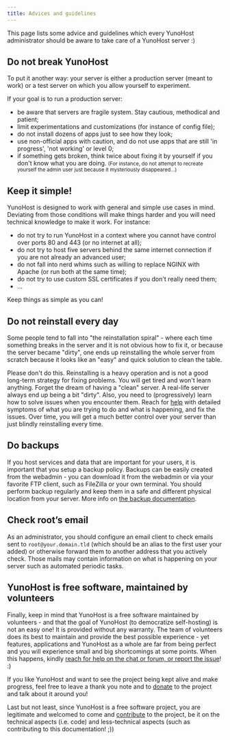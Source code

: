 ```yaml
---
title: Advices and guidelines
---
```


This page lists some advice and guidelines which every YunoHost administrator should be aware to take care of a YunoHost server :)

## Do not break YunoHost

To put it another way: your server is either a production server (meant to work) or a test server on which you allow yourself to experiment.

If your goal is to run a production server:

- be aware that servers are fragile system. Stay cautious, methodical and patient;
- limit experimentations and customizations (for instance of config file);
- do not install dozens of apps just to see how they look;
- use non-official apps with caution, and do not use apps that are still 'in progress', 'not working' or level 0;
- if something gets broken, think twice about fixing it by yourself if you don't know what you are doing. <small>(For instance, do not attempt to recreate yourself the admin user just because it mysteriously disappeared...)</small>

## Keep it simple!

YunoHost is designed to work with general and simple use cases in mind. Deviating from those conditions will make things harder and you will need technical knowledge to make it work. For instance:

- do not try to run YunoHost in a context where you cannot have control over ports 80 and 443 (or no internet at all);
- do not try to host five servers behind the same internet connection if you are not already an advanced user;
- do not fall into nerd whims such as willing to replace NGINX with Apache (or run both at the same time);
- do not try to use custom SSL certificates if you don't really need them;
- ...

Keep things as simple as you can!

## Do not reinstall every day

Some people tend to fall into "the reinstallation spiral" - where each time something breaks in the server and it is not obvious how to fix it, or because the server became "dirty", one ends up reinstalling the whole server from scratch because it looks like an "easy" and quick solution to clean the table.

Please don't do this. Reinstalling is a heavy operation and is not a good long-term strategy for fixing problems. You will get tired and won't learn anything. Forget the dream of having a "clean" server. A real-life server always end up being a bit "dirty". Also, you need to (progressively) learn how to solve issues when you encounter them. Reach for [help](/community/help) with detailed symptoms of what you are trying to do and what is happening, and fix the issues. Over time, you will get a much better control over your server than just blindly reinstalling every time.

## Do backups

If you host services and data that are important for your users, it is important that you setup a backup policy. Backups can be easily created from the webadmin - you can download it from the webadmin or via your favorite FTP client, such as FileZilla or your own terminal. You should perform backup regularly and keep them in a safe and different physical location from your server. More info on [the backup documentation](/admin/backups).

## Check root’s email

As an administrator, you should configure an email client to check emails sent to `root@your.domain.tld` (which should be an alias to the first user your added) or otherwise forward them to another address that you actively check. Those mails may contain information on what is happening on your server such as automated periodic tasks.

## YunoHost is free software, maintained by volunteers

Finally, keep in mind that YunoHost is a free software maintained by volunteers - and that the goal of YunoHost (to democratize self-hosting) is not an easy one! It is provided without any warranty. The team of volunteers does its best to maintain and provide the best possible experience - yet features, applications and YunoHost as a whole are far from being perfect and you will experience small and big shortcomings at some points. When this happens, kindly [reach for help on the chat or forum, or report the issue](/community/help)! :)

If you like YunoHost and want to see the project being kept alive and make progress, feel free to leave a thank you note and to [donate](https://liberapay.com/YunoHost) to the project and talk about it around you!

Last but not least, since YunoHost is a free software project, you are legitimate and welcomed to come and [contribute](/dev/) to the project, be it on the technical aspects (i.e. code) and less-technical aspects (such as contributing to this documentation! ;))

